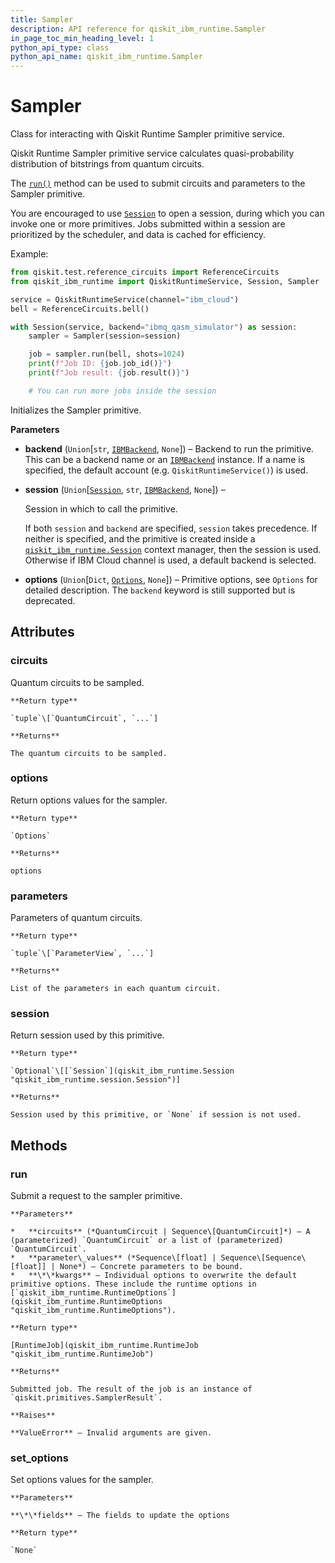 ```yaml
---
title: Sampler
description: API reference for qiskit_ibm_runtime.Sampler
in_page_toc_min_heading_level: 1
python_api_type: class
python_api_name: qiskit_ibm_runtime.Sampler
---
```


# Sampler

<Class id="qiskit_ibm_runtime.Sampler" isDedicatedPage={true} github="https://github.com/qiskit/qiskit-ibm-runtime/tree/stable/0.18/qiskit_ibm_runtime/sampler.py" signature="Sampler(backend=None, session=None, options=None)" modifiers="class">
  Class for interacting with Qiskit Runtime Sampler primitive service.

  Qiskit Runtime Sampler primitive service calculates quasi-probability distribution of bitstrings from quantum circuits.

  The [`run()`](#qiskit_ibm_runtime.Sampler.run "qiskit_ibm_runtime.Sampler.run") method can be used to submit circuits and parameters to the Sampler primitive.

  You are encouraged to use [`Session`](qiskit_ibm_runtime.Session "qiskit_ibm_runtime.Session") to open a session, during which you can invoke one or more primitives. Jobs submitted within a session are prioritized by the scheduler, and data is cached for efficiency.

  Example:

  ```python
  from qiskit.test.reference_circuits import ReferenceCircuits
  from qiskit_ibm_runtime import QiskitRuntimeService, Session, Sampler

  service = QiskitRuntimeService(channel="ibm_cloud")
  bell = ReferenceCircuits.bell()

  with Session(service, backend="ibmq_qasm_simulator") as session:
      sampler = Sampler(session=session)

      job = sampler.run(bell, shots=1024)
      print(f"Job ID: {job.job_id()}")
      print(f"Job result: {job.result()}")

      # You can run more jobs inside the session
  ```

  Initializes the Sampler primitive.

  **Parameters**

  *   **backend** (`Union`\[`str`, [`IBMBackend`](qiskit_ibm_runtime.IBMBackend "qiskit_ibm_runtime.ibm_backend.IBMBackend"), `None`]) – Backend to run the primitive. This can be a backend name or an [`IBMBackend`](qiskit_ibm_runtime.IBMBackend "qiskit_ibm_runtime.IBMBackend") instance. If a name is specified, the default account (e.g. `QiskitRuntimeService()`) is used.

  *   **session** (`Union`\[[`Session`](qiskit_ibm_runtime.Session "qiskit_ibm_runtime.session.Session"), `str`, [`IBMBackend`](qiskit_ibm_runtime.IBMBackend "qiskit_ibm_runtime.ibm_backend.IBMBackend"), `None`]) –

      Session in which to call the primitive.

      If both `session` and `backend` are specified, `session` takes precedence. If neither is specified, and the primitive is created inside a [`qiskit_ibm_runtime.Session`](qiskit_ibm_runtime.Session "qiskit_ibm_runtime.Session") context manager, then the session is used. Otherwise if IBM Cloud channel is used, a default backend is selected.

  *   **options** (`Union`\[`Dict`, [`Options`](qiskit_ibm_runtime.options.Options "qiskit_ibm_runtime.options.options.Options"), `None`]) – Primitive options, see `Options` for detailed description. The `backend` keyword is still supported but is deprecated.

  ## Attributes

  ### circuits

  <Attribute id="qiskit_ibm_runtime.Sampler.circuits">
    Quantum circuits to be sampled.

    **Return type**

    `tuple`\[`QuantumCircuit`, `...`]

    **Returns**

    The quantum circuits to be sampled.
  </Attribute>

  ### options

  <Attribute id="qiskit_ibm_runtime.Sampler.options">
    Return options values for the sampler.

    **Return type**

    `Options`

    **Returns**

    options
  </Attribute>

  ### parameters

  <Attribute id="qiskit_ibm_runtime.Sampler.parameters">
    Parameters of quantum circuits.

    **Return type**

    `tuple`\[`ParameterView`, `...`]

    **Returns**

    List of the parameters in each quantum circuit.
  </Attribute>

  ### session

  <Attribute id="qiskit_ibm_runtime.Sampler.session">
    Return session used by this primitive.

    **Return type**

    `Optional`\[[`Session`](qiskit_ibm_runtime.Session "qiskit_ibm_runtime.session.Session")]

    **Returns**

    Session used by this primitive, or `None` if session is not used.
  </Attribute>

  ## Methods

  ### run

  <Function id="qiskit_ibm_runtime.Sampler.run" signature="run(circuits, parameter_values=None, **kwargs)">
    Submit a request to the sampler primitive.

    **Parameters**

    *   **circuits** (*QuantumCircuit | Sequence\[QuantumCircuit]*) – A (parameterized) `QuantumCircuit` or a list of (parameterized) `QuantumCircuit`.
    *   **parameter\_values** (*Sequence\[float] | Sequence\[Sequence\[float]] | None*) – Concrete parameters to be bound.
    *   **\*\*kwargs** – Individual options to overwrite the default primitive options. These include the runtime options in [`qiskit_ibm_runtime.RuntimeOptions`](qiskit_ibm_runtime.RuntimeOptions "qiskit_ibm_runtime.RuntimeOptions").

    **Return type**

    [RuntimeJob](qiskit_ibm_runtime.RuntimeJob "qiskit_ibm_runtime.RuntimeJob")

    **Returns**

    Submitted job. The result of the job is an instance of `qiskit.primitives.SamplerResult`.

    **Raises**

    **ValueError** – Invalid arguments are given.
  </Function>

  ### set\_options

  <Function id="qiskit_ibm_runtime.Sampler.set_options" signature="set_options(**fields)">
    Set options values for the sampler.

    **Parameters**

    **\*\*fields** – The fields to update the options

    **Return type**

    `None`
  </Function>
</Class>

